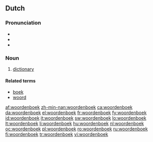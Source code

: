 ==Dutch==
{{wikipedia|lang=nl}}

===Pronunciation===
* {{audio|Nl-woordenboek.ogg|audio}}
* {{IPA|/ˈwɔːrdənbuk/|lang=nl}}
* {{hyphenation|woor|den|boek}}

===Noun===
{{nl-noun|g=n|woordenboeken|woordenboekje}}

# [[dictionary]]

====Related terms====
* [[boek]]
* [[woord]]

[[af:woordenboek]]
[[zh-min-nan:woordenboek]]
[[ca:woordenboek]]
[[da:woordenboek]]
[[el:woordenboek]]
[[fr:woordenboek]]
[[fy:woordenboek]]
[[id:woordenboek]]
[[it:woordenboek]]
[[sw:woordenboek]]
[[lo:woordenboek]]
[[lt:woordenboek]]
[[li:woordenboek]]
[[hu:woordenboek]]
[[nl:woordenboek]]
[[oc:woordenboek]]
[[pl:woordenboek]]
[[ro:woordenboek]]
[[ru:woordenboek]]
[[fi:woordenboek]]
[[tr:woordenboek]]
[[vi:woordenboek]]